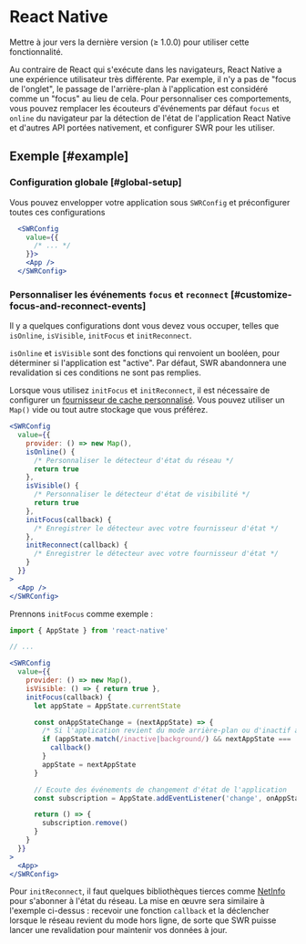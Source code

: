 
# React Native

<Callout>
  Mettre à jour vers la dernière version (≥ 1.0.0) pour utiliser cette fonctionnalité.
</Callout>

Au contraire de React qui s'exécute dans les navigateurs, React Native a une expérience utilisateur très différente. Par exemple, il n'y a pas de "focus de l'onglet", le passage de l'arrière-plan à l'application est considéré comme un "focus" au lieu de cela.
Pour personnaliser ces comportements, vous pouvez remplacer les écouteurs d'événements par défaut `focus` et `online` du navigateur par la détection de l'état de l'application React Native et d'autres API portées nativement, et configurer SWR pour les utiliser.

## Exemple [#example]

### Configuration globale [#global-setup]

Vous pouvez envelopper votre application sous `SWRConfig` et préconfigurer toutes ces configurations

```jsx
  <SWRConfig
    value={{
      /* ... */
    }}>
    <App />
  </SWRConfig>
```

### Personnaliser les événements `focus` et `reconnect` [#customize-focus-and-reconnect-events]

Il y a quelques configurations dont vous devez vous occuper, telles que `isOnline`, `isVisible`, `initFocus` et `initReconnect`.

`isOnline` et `isVisible` sont des fonctions qui renvoient un booléen, pour déterminer si l'application est "active". Par défaut, SWR abandonnera une revalidation si ces conditions ne sont pas remplies.

Lorsque vous utilisez `initFocus` et `initReconnect`, il est nécessaire de configurer un [fournisseur de cache personnalisé](/docs/advanced/cache). Vous pouvez utiliser un `Map()` vide ou tout autre stockage que vous préférez.

```jsx
<SWRConfig
  value={{
    provider: () => new Map(),
    isOnline() {
      /* Personnaliser le détecteur d'état du réseau */
      return true
    },
    isVisible() {
      /* Personnaliser le détecteur d'état de visibilité */
      return true
    },
    initFocus(callback) {
      /* Enregistrer le détecteur avec votre fournisseur d'état */
    },
    initReconnect(callback) {
      /* Enregistrer le détecteur avec votre fournisseur d'état */
    }
  }}
>
  <App />
</SWRConfig>
```

Prennons `initFocus` comme exemple :

```jsx
import { AppState } from 'react-native'

// ...

<SWRConfig
  value={{
    provider: () => new Map(),
    isVisible: () => { return true },
    initFocus(callback) {
      let appState = AppState.currentState

      const onAppStateChange = (nextAppState) => {
        /* Si l'application revient du mode arrière-plan ou d'inactif au mode actif */
        if (appState.match(/inactive|background/) && nextAppState === 'active') {
          callback()
        }
        appState = nextAppState
      }

      // Ecoute des événements de changement d'état de l'application
      const subscription = AppState.addEventListener('change', onAppStateChange)

      return () => {
        subscription.remove()
      }
    }
  }}
>
  <App>
</SWRConfig>
```

Pour `initReconnect`, il faut quelques bibliothèques tierces comme [NetInfo](https://github.com/react-native-netinfo/react-native-netinfo) pour s'abonner à l'état du réseau. La mise en œuvre sera similaire à l'exemple ci-dessus : recevoir une fonction `callback` et la déclencher lorsque le réseau revient du mode hors ligne, de sorte que SWR puisse lancer une revalidation pour maintenir vos données à jour.
